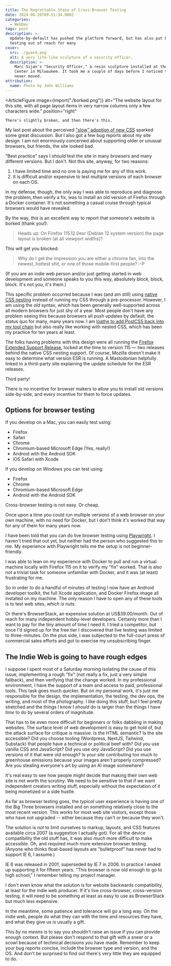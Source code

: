 ```yaml
---
title: The Regrettable State of Cross-Browser Testing
date: 2024-06-26T09:51:34.000Z
categories:
  - WebDev
tags: post
description: >-
  Update-by-default has pushed the platform forward, but has also put browser
  testing out of reach for many
cover:
  src: ./guard.png
  alt: A very life-like sculpture of a security officer.
  description: >-
    Marc Sijan's "Security Officer," a resin sculpture installed at the Baird
    Center in Milwaukee. It took me a couple of days before I noticed this guy
    never moved.
attribution:
  name: Photo by John Williams
---
```



<ArticleFigure
	image={import("./borked.png")}
	alt="The website layout for this site, with all page layout items in very narrow columns only a few characters wide."
	position="right"
>
	There's slightly broken, and then there's this.
</ArticleFigure>

My last post about the perceived ["slow" adoption of new CSS](https://www.thudfactor.com/posts/2024/06/new-hotness/) sparked some great discussion. But I also got a few bug reports about my site design. I am not enormously concerned about supporting older or unusual browsers, but friends, the site looked bad.

"Best practice" says I _should_ test the site in many browsers and many different versions. But I don't. Not this site, anyway, for two reasons:

1. I have limited time and no one is paying me for any of this work.
2. It is difficult and/or expensive to test multiple versions of each browser on each OS.

In my defense, though, the only way I was able to reproduce and diagnose the problem, then verify a fix, was to install an old version of Firefox through a Docker container. It's not something a casual cruise through typical browsers would have revealed.

By the way, _this_ is an excellent way to report that someone's website is borked (thank you!):

> Heads up: On Firefox 115.12.0esr (Debian 12 system version) the page layout is broken (at all viewport widths)?

This will get you blocked:

> Why do I get the impression you are either a chrome fan, into the newest, hottest shit, or one of those mobile-first people? :-P

(If you are an indie web person and/or just getting started in web development and someone speaks to you this way, absolutely block, block, block. It's not you, it's them.)

This specific problem occurred because I was (and am still) using [native CSS nesting](https://developer.mozilla.org/en-US/docs/Web/CSS/CSS_nesting) instead of running my CSS through a pre-processor. However, I am using the _old_ syntax, which has been generally well-supported across all modern browsers for just shy of a year. Most people don't have any problem seeing this because browsers all push updates by default, the status quo for many, many years now. I am [loathe to add PostCSS back into my tool chain](http://localhost:4321/posts/2023/11/goodbye-postcss/) but also really like working with nested CSS, which has been my practice for ten years at least.

The folks having problems with this design were all running the [Firefox Extended Support Release](https://www.mozilla.org/en-US/firefox/enterprise/), locked at the time to version 115 — two releases behind the native CSS nesting support. Of course, Mozilla doesn't make it easy to determine what version ESR is running. A Mastodonian helpfully linked to a third-party site explaining the update schedule for the ESR releases.

Third party!

There is no incentive for browser makers to allow you to install old versions side-by-side, and every incentive for them to force updates.

## Options for browser testing

If you develop on a Mac, you can easily test using:

- Firefox
- Safari
- Chrome
- Chromium-based Microsoft Edge (Yes, really!)
- Android with the Android SDK
- iOS Safari with Xcode

If you develop on Windows you can test using:

- Firefox
- Chrome
- Chromium-based Microsoft Edge
- Android with the Android SDK

Cross-browser testing is not easy. Or cheap.

Once upon a time you could run multiple versions of a web browser on your own machine, with no need for Docker, but I don't think it's worked that way for any of them for many years now.

I have been told that you can do live browser testing using [Playwright](https://playwright.dev/). I haven't tried that out yet, but neither had the person who suggested this to me. My experience with Playwright tells me the setup is not beginner-friendly.

I was able to lean on my experience with Docker to pull and run a virtual machine locally with Firefox 115 on it to verify my "fix" worked. That is also not a trivial task for someone unfamiliar with Docker, and it was (at least) frustrating for me.

So in order to do a handful of minutes of testing I now have an Android developer toolkit, the full Xcode application, and Docker Firefox image all installed on my machine. The only reason I have to open any of these tools is to test web sites, _which is nuts._

Or there's BrowserStack, an expensive solution at US$39.00/month. Out of reach for many independent hobby-level developers. Certainly more than I want to pay for the tiny amount of time I need it. I tried a competitor, but once I'd signed up for the free tier I discovered that live testing was limited to three-minutes. On the plus side, I was subjected to the full-court press of commercial sales efforts and got to exercise my unsubscribing finger.

## The Indie Web is going to have rough edges

I suppose I spent most of a Saturday morning isolating the cause of this issue, implementing a rough "fix" (not really a fix, just a very simple fallback), and then verifying that the change worked. In my professional environment, I have the support of a team and access to paid, professional tools. This task goes much quicker. But on my personal work, it's just me responsible for the design, the implementation, the testing, the dev ops, the writing, and most of the photography. I like doing this stuff, but I feel pretty stretched and the things I know I _should_ do is larger than the things I have _time_ to do by several orders of magnitude.

That has to be even more difficult for beginners or folks dabbling in making websites. The surface level of web development is easy to get hold of, but the attack surface for critique is massive. Is the HTML semantic? Is the site accessible? Did you choose tooling (Wordpress, NextJS, Tailwind, Substack) that people have a technical or political beef with? Did you use vanilla CSS and JavaScript? Did you use _any_ JavaScript? Did you use versions of it that were old enough? Is your site contributing too much to greenhouse emissions because your images aren't properly compressed? Are you stealing everyone's art by using an AI image somewhere?

It's real easy to see how people might decide that making their own web site is not worth the scrutiny. We need to be sensitive to that if we want independent creators writing stuff, especially without the expectation of it being monetized or a side hustle.

As far as browser testing goes, the _typical_ user experience is having one of the Big Three browsers installed and on something relatively close to the most recent version. This works for most web site visitors, except those who have not upgraded -- either because they can't or because they won't.

The solution is _not_ to limit ourselves to markup, layouts, and CSS features available circa 2007 (a suggestion I actually got). For all the device compatibility the old stuff has, it was also _much_ more difficult to make accessible. Oh, and required much more extensive browser testing. (Anyone who thinks float-based layouts are "bulletproof" has never had to support IE 6, I assume.)

<AlertCallout>
	IE 6 was released in 2001, superseded by IE 7 in 2006. In practice I ended up supporting it for
	fifteen years. "This browser is now old enough to go to high school," I remember telling my
	project manager.
</AlertCallout>

I don't even know what the solution is for website backwards compatibility, at least for the indie web producer. If it's live cross-browser, cross-version testing, it will need to be something at least as easy to use as BrowserStack but much less expensive.

In the meantime, some patience and tolerance will go a long way. On the indie web, people do what they can with the time and resources they have, and what they give us is usually a gift.

This _by no means_ is to say you shouldn't raise an issue if you can provide enough context. But please don't respond to that gift with a sneer or a scowl because of technical decisions _you_ have made. Remember to keep your bug reports concise, include the browser type and version, and the OS. And don't be surprised to find out there's very little they are equipped to do.
